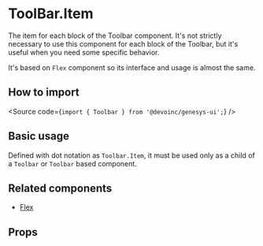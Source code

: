 

<Meta title="Components/Layout/Toolbar/Components/ToolBarItem/Overview" />

# ToolBar.Item

The item for each block of the Toolbar component. It's not strictly necessary to use this component
for each block of the Toolbar, but it's useful when you need some specific behavior.

It's based on `Flex` component so its interface and usage is almost the same.

## How to import

<Source code={`import { Toolbar } from '@devoinc/genesys-ui';`} />

## Basic usage

Defined with dot notation as `Toolbar.Item`, it must be used only as a child of a `Toolbar` or `Toolbar` based component.

<Canvas of={Stories.Playground} />

## Related components

- [Flex](?path=/docs/components-layout-flex--overview)

## Props

<ArgTypes of={Stories} />
